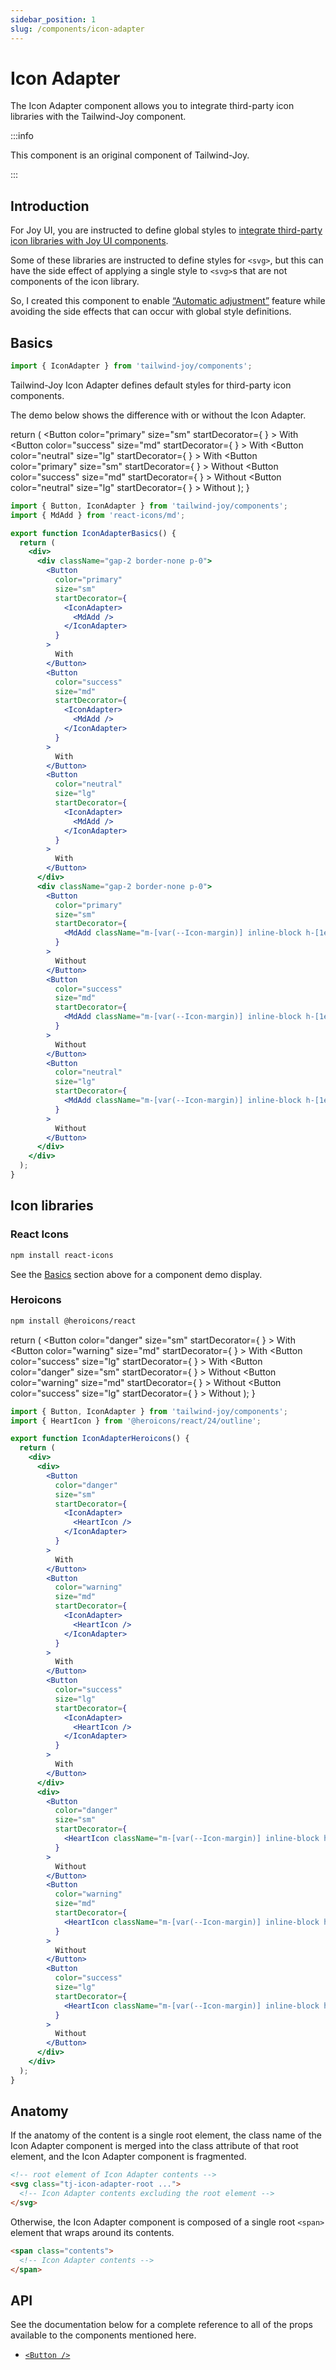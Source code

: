 ```yaml
---
sidebar_position: 1
slug: /components/icon-adapter
---
```



# Icon Adapter

<DeprecatedIn version="0.3.0" />

The Icon Adapter component allows you to integrate third-party icon libraries with the Tailwind-Joy component.

:::info

This component is an original component of Tailwind-Joy.

:::

## Introduction

For Joy UI, you are instructed to define global styles to [integrate third-party icon libraries with Joy UI components](https://mui.com/joy-ui/integrations/icon-libraries/#third-party-icons).

Some of these libraries are instructed to define styles for `<svg>`, but this can have the side effect of applying a single style to `<svg>`s that are not components of the icon library.

So, I created this component to enable [&ldquo;Automatic adjustment&rdquo;](https://mui.com/joy-ui/main-features/automatic-adjustment/) feature while avoiding the side effects that can occur with global style definitions.

## Basics

```jsx
import { IconAdapter } from 'tailwind-joy/components';
```

Tailwind-Joy Icon Adapter defines default styles for third-party icon components.

The demo below shows the difference with or without the Icon Adapter.

  return (
    <DisplayStand>
      <DisplayStand className="gap-2 border-none p-0">
        <Button
          color="primary"
          size="sm"
          startDecorator={
            <IconAdapter>
              <MdAdd />
            </IconAdapter>
          }
        >
          With
        </Button>
        <Button
          color="success"
          size="md"
          startDecorator={
            <IconAdapter>
              <MdAdd />
            </IconAdapter>
          }
        >
          With
        </Button>
        <Button
          color="neutral"
          size="lg"
          startDecorator={
            <IconAdapter>
              <MdAdd />
            </IconAdapter>
          }
        >
          With
        </Button>
      </DisplayStand>
      <DisplayStand className="gap-2 border-none p-0">
        <Button
          color="primary"
          size="sm"
          startDecorator={
            <MdAdd className="m-[var(--Icon-margin)] inline-block h-[1em] w-[1em] shrink-0 select-none [color:var(--Icon-color,var(--joy-neutral-500))] [font-size:var(--Icon-fontSize,1.5rem)] dark:[color:var(--Icon-color,var(--joy-neutral-400))]" />
          }
        >
          Without
        </Button>
        <Button
          color="success"
          size="md"
          startDecorator={
            <MdAdd className="m-[var(--Icon-margin)] inline-block h-[1em] w-[1em] shrink-0 select-none [color:var(--Icon-color,var(--joy-neutral-500))] [font-size:var(--Icon-fontSize,1.5rem)] dark:[color:var(--Icon-color,var(--joy-neutral-400))]" />
          }
        >
          Without
        </Button>
        <Button
          color="neutral"
          size="lg"
          startDecorator={
            <MdAdd className="m-[var(--Icon-margin)] inline-block h-[1em] w-[1em] shrink-0 select-none [color:var(--Icon-color,var(--joy-neutral-500))] [font-size:var(--Icon-fontSize,1.5rem)] dark:[color:var(--Icon-color,var(--joy-neutral-400))]" />
          }
        >
          Without
        </Button>
      </DisplayStand>
    </DisplayStand>
  );
}

<IconAdapterBasics />

```jsx
import { Button, IconAdapter } from 'tailwind-joy/components';
import { MdAdd } from 'react-icons/md';

export function IconAdapterBasics() {
  return (
    <div>
      <div className="gap-2 border-none p-0">
        <Button
          color="primary"
          size="sm"
          startDecorator={
            <IconAdapter>
              <MdAdd />
            </IconAdapter>
          }
        >
          With
        </Button>
        <Button
          color="success"
          size="md"
          startDecorator={
            <IconAdapter>
              <MdAdd />
            </IconAdapter>
          }
        >
          With
        </Button>
        <Button
          color="neutral"
          size="lg"
          startDecorator={
            <IconAdapter>
              <MdAdd />
            </IconAdapter>
          }
        >
          With
        </Button>
      </div>
      <div className="gap-2 border-none p-0">
        <Button
          color="primary"
          size="sm"
          startDecorator={
            <MdAdd className="m-[var(--Icon-margin)] inline-block h-[1em] w-[1em] shrink-0 select-none [color:var(--Icon-color,var(--joy-neutral-500))] [font-size:var(--Icon-fontSize,1.5rem)] dark:[color:var(--Icon-color,var(--joy-neutral-400))]" />
          }
        >
          Without
        </Button>
        <Button
          color="success"
          size="md"
          startDecorator={
            <MdAdd className="m-[var(--Icon-margin)] inline-block h-[1em] w-[1em] shrink-0 select-none [color:var(--Icon-color,var(--joy-neutral-500))] [font-size:var(--Icon-fontSize,1.5rem)] dark:[color:var(--Icon-color,var(--joy-neutral-400))]" />
          }
        >
          Without
        </Button>
        <Button
          color="neutral"
          size="lg"
          startDecorator={
            <MdAdd className="m-[var(--Icon-margin)] inline-block h-[1em] w-[1em] shrink-0 select-none [color:var(--Icon-color,var(--joy-neutral-500))] [font-size:var(--Icon-fontSize,1.5rem)] dark:[color:var(--Icon-color,var(--joy-neutral-400))]" />
          }
        >
          Without
        </Button>
      </div>
    </div>
  );
}
```

## Icon libraries

### React Icons

```bash npm2yarn
npm install react-icons
```

See the [Basics](#basics) section above for a component demo display.

### Heroicons

```bash npm2yarn
npm install @heroicons/react
```

  return (
    <DisplayStand>
      <DisplayStand className="gap-2 border-none p-0">
        <Button
          color="danger"
          size="sm"
          startDecorator={
            <IconAdapter>
              <HeartIcon />
            </IconAdapter>
          }
        >
          With
        </Button>
        <Button
          color="warning"
          size="md"
          startDecorator={
            <IconAdapter>
              <HeartIcon />
            </IconAdapter>
          }
        >
          With
        </Button>
        <Button
          color="success"
          size="lg"
          startDecorator={
            <IconAdapter>
              <HeartIcon />
            </IconAdapter>
          }
        >
          With
        </Button>
      </DisplayStand>
      <DisplayStand className="gap-2 border-none p-0">
        <Button
          color="danger"
          size="sm"
          startDecorator={
            <HeartIcon className="m-[var(--Icon-margin)] inline-block h-[1em] w-[1em] shrink-0 select-none [color:var(--Icon-color,var(--joy-neutral-500))] [font-size:var(--Icon-fontSize,1.5rem)] dark:[color:var(--Icon-color,var(--joy-neutral-400))]" />
          }
        >
          Without
        </Button>
        <Button
          color="warning"
          size="md"
          startDecorator={
            <HeartIcon className="m-[var(--Icon-margin)] inline-block h-[1em] w-[1em] shrink-0 select-none [color:var(--Icon-color,var(--joy-neutral-500))] [font-size:var(--Icon-fontSize,1.5rem)] dark:[color:var(--Icon-color,var(--joy-neutral-400))]" />
          }
        >
          Without
        </Button>
        <Button
          color="success"
          size="lg"
          startDecorator={
            <HeartIcon className="m-[var(--Icon-margin)] inline-block h-[1em] w-[1em] shrink-0 select-none [color:var(--Icon-color,var(--joy-neutral-500))] [font-size:var(--Icon-fontSize,1.5rem)] dark:[color:var(--Icon-color,var(--joy-neutral-400))]" />
          }
        >
          Without
        </Button>
      </DisplayStand>
    </DisplayStand>
  );
}

<IconAdapterHeroicons />

```jsx
import { Button, IconAdapter } from 'tailwind-joy/components';
import { HeartIcon } from '@heroicons/react/24/outline';

export function IconAdapterHeroicons() {
  return (
    <div>
      <div>
        <Button
          color="danger"
          size="sm"
          startDecorator={
            <IconAdapter>
              <HeartIcon />
            </IconAdapter>
          }
        >
          With
        </Button>
        <Button
          color="warning"
          size="md"
          startDecorator={
            <IconAdapter>
              <HeartIcon />
            </IconAdapter>
          }
        >
          With
        </Button>
        <Button
          color="success"
          size="lg"
          startDecorator={
            <IconAdapter>
              <HeartIcon />
            </IconAdapter>
          }
        >
          With
        </Button>
      </div>
      <div>
        <Button
          color="danger"
          size="sm"
          startDecorator={
            <HeartIcon className="m-[var(--Icon-margin)] inline-block h-[1em] w-[1em] shrink-0 select-none [color:var(--Icon-color,var(--joy-neutral-500))] [font-size:var(--Icon-fontSize,1.5rem)] dark:[color:var(--Icon-color,var(--joy-neutral-400))]" />
          }
        >
          Without
        </Button>
        <Button
          color="warning"
          size="md"
          startDecorator={
            <HeartIcon className="m-[var(--Icon-margin)] inline-block h-[1em] w-[1em] shrink-0 select-none [color:var(--Icon-color,var(--joy-neutral-500))] [font-size:var(--Icon-fontSize,1.5rem)] dark:[color:var(--Icon-color,var(--joy-neutral-400))]" />
          }
        >
          Without
        </Button>
        <Button
          color="success"
          size="lg"
          startDecorator={
            <HeartIcon className="m-[var(--Icon-margin)] inline-block h-[1em] w-[1em] shrink-0 select-none [color:var(--Icon-color,var(--joy-neutral-500))] [font-size:var(--Icon-fontSize,1.5rem)] dark:[color:var(--Icon-color,var(--joy-neutral-400))]" />
          }
        >
          Without
        </Button>
      </div>
    </div>
  );
}
```

## Anatomy

If the anatomy of the content is a single root element, the class name of the Icon Adapter component is merged into the class attribute of that root element, and the Icon Adapter component is fragmented.

```html
<!-- root element of Icon Adapter contents -->
<svg class="tj-icon-adapter-root ...">
  <!-- Icon Adapter contents excluding the root element -->
</svg>
```

Otherwise, the Icon Adapter component is composed of a single root `<span>` element that wraps around its contents.

```html
<span class="contents">
  <!-- Icon Adapter contents -->
</span>
```

## API

See the documentation below for a complete reference to all of the props available to the components mentioned here.

- [`<Button />`](../apis/button)
